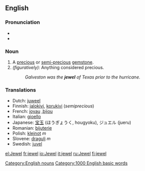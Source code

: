 ==English==

===Pronunciation===
*{{IPA|/dʒuɬ/ or /ˈdʒuwl̩/ (Canadian)}}
*{{audio|en-us-jewel.ogg|Audio (US)}}

===Noun===
{{en-noun-reg}} 
# A [[precious]] or [[semi-]][[precious]] [[gemstone]].
# ''(figuratively):'' Anything considered precious.
#:''Galveston was the '''jewel''' of Texas prior to the hurricane.''

===Translations===
*Dutch: [[juweel]] {{n}}
*Finnish: [[jalokivi]], [[korukivi]] (''semiprecious'')
*French: [[joyau]] {{m}},[[bijou]] 
*Italian: [[gioello]] {{m}}
*Japanese: [[宝玉]] (ほうぎょうく, hougyoku), ジュエル (jueru)
*Romanian: [[bijuterie]] {{f}}
*Polish: [[klejnot]] ''m''
*Slovene: [[dragulj]] ''m''
*Swedish: [[juvel]] {{c}}

[[Category:English nouns]]
[[Category:1000 English basic words]]
[[el:Jewel]]
[[fr:jewel]]
[[io:Jewel]]
[[it:jewel]]
[[ru:Jewel]]
[[fi:jewel]]